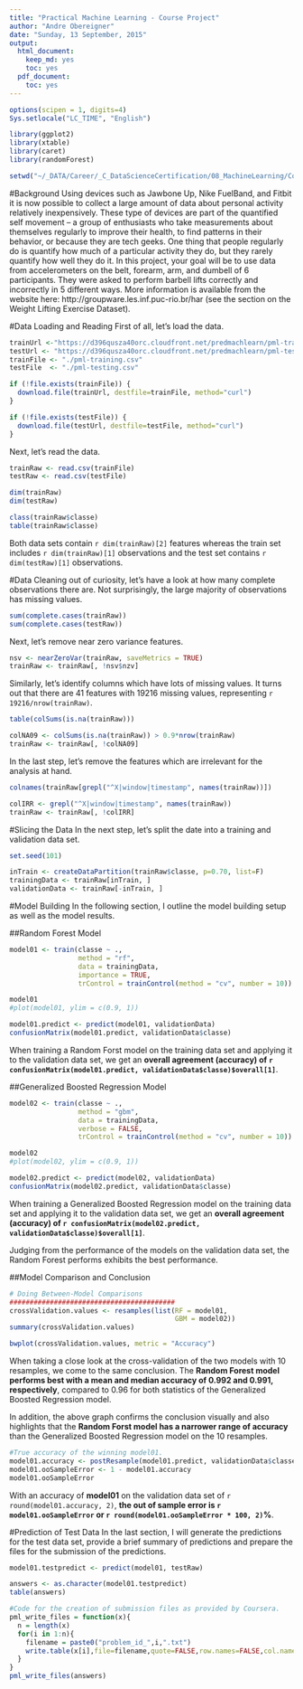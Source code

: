 ```yaml
---
title: "Practical Machine Learning - Course Project"
author: "Andre Obereigner"
date: "Sunday, 13 September, 2015"
output:
  html_document:
    keep_md: yes
    toc: yes
  pdf_document:
    toc: yes
---
```


```r

options(scipen = 1, digits=4)
Sys.setlocale("LC_TIME", "English")

library(ggplot2)
library(xtable)
library(caret)
library(randomForest)

setwd("~/_DATA/Career/_C_DataScienceCertification/08_MachineLearning/CourseProject")

```
#Background
Using devices such as Jawbone Up, Nike FuelBand, and Fitbit it is now possible to collect a large amount of data about personal activity relatively inexpensively. These type of devices are part of the quantified self movement – a group of enthusiasts who take measurements about themselves regularly to improve their health, to find patterns in their behavior, or because they are tech geeks. One thing that people regularly do is quantify how much of a particular activity they do, but they rarely quantify how well they do it. In this project, your goal will be to use data from accelerometers on the belt, forearm, arm, and dumbell of 6 participants. They were asked to perform barbell lifts correctly and incorrectly in 5 different ways. More information is available from the website here: http://groupware.les.inf.puc-rio.br/har (see the section on the Weight Lifting Exercise Dataset).

#Data Loading and Reading
First of all, let's load the data. 

```r
trainUrl <-"https://d396qusza40orc.cloudfront.net/predmachlearn/pml-trainRaw.csv"
testUrl <- "https://d396qusza40orc.cloudfront.net/predmachlearn/pml-testing.csv"
trainFile <- "./pml-training.csv"
testFile  <- "./pml-testing.csv"

if (!file.exists(trainFile)) {
  download.file(trainUrl, destfile=trainFile, method="curl")
}

if (!file.exists(testFile)) {
  download.file(testUrl, destfile=testFile, method="curl")
}
```

Next, let's read the data.

```r
trainRaw <- read.csv(trainFile)
testRaw <- read.csv(testFile)

dim(trainRaw)
dim(testRaw)

class(trainRaw$classe)
table(trainRaw$classe)
```

Both data sets contain `r dim(trainRaw)[2]` features whereas the train set includes `r dim(trainRaw)[1]` observations and the test set contains `r dim(testRaw)[1]` observations.


#Data Cleaning
out of curiosity, let's have a look at how many complete observations there are. Not surprisingly, the large majority of observations has missing values.

```r
sum(complete.cases(trainRaw))
sum(complete.cases(testRaw))
```

Next, let's remove near zero variance features.

```r
nsv <- nearZeroVar(trainRaw, saveMetrics = TRUE)
trainRaw <- trainRaw[, !nsv$nzv]
```

Similarly, let's identify columns which have lots of missing values. It turns out that there are 41 features with 19216 missing values, representing `r 19216/nrow(trainRaw)`.

```r
table(colSums(is.na(trainRaw)))

colNA09 <- colSums(is.na(trainRaw)) > 0.9*nrow(trainRaw)
trainRaw <- trainRaw[, !colNA09]
```

In the last step, let's remove the features which are irrelevant for the analysis at hand.

```r
colnames(trainRaw[grepl("^X|window|timestamp", names(trainRaw))])

colIRR <- grepl("^X|window|timestamp", names(trainRaw))
trainRaw <- trainRaw[, !colIRR]
```

#Slicing the Data
In the next step, let's split the date into a training and validation data set.

```r
set.seed(101)

inTrain <- createDataPartition(trainRaw$classe, p=0.70, list=F)
trainingData <- trainRaw[inTrain, ]
validationData <- trainRaw[-inTrain, ]
```

#Model Building
In the following section, I outline the model building setup as well as the model results.

##Random Forest Model

```r
model01 <- train(classe ~ ., 
                 method = "rf", 
                 data = trainingData, 
                 importance = TRUE, 
                 trControl = trainControl(method = "cv", number = 10))

model01
#plot(model01, ylim = c(0.9, 1))

model01.predict <- predict(model01, validationData)
confusionMatrix(model01.predict, validationData$classe)
```

When training a Random Forst model on the training data set and applying it to the validation data set, we get an **overall agreement (accuracy) of `r confusionMatrix(model01.predict, validationData$classe)$overall[1]`**. 

##Generalized Boosted Regression Model

```r
model02 <- train(classe ~ ., 
                 method = "gbm", 
                 data = trainingData, 
                 verbose = FALSE, 
                 trControl = trainControl(method = "cv", number = 10))

model02
#plot(model02, ylim = c(0.9, 1))

model02.predict <- predict(model02, validationData)
confusionMatrix(model02.predict, validationData$classe)
```

When training a Generalized Boosted Regression model on the training data set and applying it to the validation data set, we get an **overall agreement (accuracy) of `r confusionMatrix(model02.predict, validationData$classe)$overall[1]`**. 

Judging from the performance of the models on the validation data set, the Random Forest performs exhibits the best performance.

##Model Comparison and Conclusion
```r
# Doing Between-Model Comparisons
#########################################
crossValidation.values <- resamples(list(RF = model01,
                                         GBM = model02))
summary(crossValidation.values)

bwplot(crossValidation.values, metric = "Accuracy")
```

When taking a close look at the cross-validation of the two models with 10 resamples, we come to the same conclusion. The **Random Forest model performs best with a mean and median accuracy of 0.992 and 0.991, respectively**, compared to 0.96 for both statistics of the Generalized Boosted Regression model.

In addition, the above graph confirms the conclusion visually and also highlights that the **Random Forst model has a narrower range of accuracy** than the Generalized Boosted Regression model on the 10 resamples.

```r
#True accuracy of the winning model01.
model01.accuracy <- postResample(model01.predict, validationData$classe)[1]
model01.ooSampleError <- 1 - model01.accuracy
model01.ooSampleError
```

With an accuracy of **model01** on the validation data set of `r round(model01.accuracy, 2)`, **the out of sample error is `r model01.ooSampleError` or `r round(model01.ooSampleError * 100, 2)`%**.


#Prediction of Test Data
In the last section, I will generate the predictions for the test data set, provide a brief summary of predictions and prepare the files for the submission of the predictions.

```r
model01.testpredict <- predict(model01, testRaw)

answers <- as.character(model01.testpredict)
table(answers)

#Code for the creation of submission files as provided by Coursera.
pml_write_files = function(x){
  n = length(x)
  for(i in 1:n){
    filename = paste0("problem_id_",i,".txt")
    write.table(x[i],file=filename,quote=FALSE,row.names=FALSE,col.names=FALSE)
  }
}
pml_write_files(answers)
```




